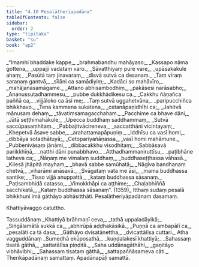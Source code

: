 ```yaml
---
title: "4.10 Pesalātherīapadāna"
tableOfContents: false
sidebar:
  order: 2
type: "tipitaka"
basket: "su"
book: "ap2"
---
```



<DynamicBreadcrumb />

<Division number="220" book="ap2">

<Paragraph number="1442" type="verses" book="ap2">
_“Imamhi bhaddake kappe,_  
_brahmabandhu mahāyaso;_  
_Kassapo nāma gottena,_  
_uppajji vadataṃ varo._  

</Paragraph>

</Division>
<Division number="221" book="ap2">

<Paragraph number="1443" type="verses" book="ap2">
_Sāvatthiyaṃ pure vare,_  
_upāsakakule ahaṃ;_  
_Pasūtā taṃ jinavaraṃ,_  
_disvā sutvā ca desanaṃ._  

</Paragraph>

</Division>
<Division number="222" book="ap2">

<Paragraph number="1444" type="verses" book="ap2">
_Taṃ vīraṃ saraṇaṃ gantvā,_  
_sīlāni ca samādiyiṃ;_  
_Kadāci so mahāvīro,_  
_mahājanasamāgame._  

</Paragraph>

</Division>
<Division number="223" book="ap2">

<Paragraph number="1445" type="verses" book="ap2">
_Attano abhisambodhiṃ,_  
_pakāsesi narāsabho;_  
_Ananussutadhammesu,_  
_pubbe dukkhādikesu ca._  

</Paragraph>

</Division>
<Division number="224" book="ap2">

<Paragraph number="1446" type="verses" book="ap2">
_Cakkhu ñāṇañca paññā ca,_  
_vijjāloko ca āsi me;_  
_Taṃ sutvā uggahetvāna,_  
_paripucchiñca bhikkhavo._  

</Paragraph>

</Division>
<Division number="225" book="ap2">

<Paragraph number="1447" type="verses" book="ap2">
_Tena kammena sukatena,_  
_cetanāpaṇidhīhi ca;_  
_Jahitvā mānusaṃ dehaṃ,_  
_tāvatiṃsamagacchahaṃ._  

</Paragraph>

</Division>
<Division number="226" book="ap2">

<Paragraph number="1448" type="verses" book="ap2">
_Pacchime ca bhave dāni,_  
_Jātā seṭṭhimahākule;_  
_Upecca buddhaṃ saddhammaṃ,_  
_Sutvā saccūpasaṃhitaṃ._  

</Paragraph>

</Division>
<Division number="227" book="ap2">

<Paragraph number="1449" type="verses" book="ap2">
_Pabbajitvācireneva,_  
_saccatthāni vicintayaṃ;_  
_Khepetvā āsave sabbe,_  
_arahattamapāpuṇiṃ._  

</Paragraph>

</Division>
<Division number="228" book="ap2">

<Paragraph number="1450" type="verses" book="ap2">
_Iddhīsu ca vasī homi,_  
_dibbāya sotadhātuyā;_  
_Cetopariyañāṇassa,_  
_vasī homi mahāmune._  

</Paragraph>

</Division>
<Division number="229" book="ap2">

<Paragraph number="1451" type="verses" book="ap2">
_Pubbenivāsaṃ jānāmi,_  
_dibbacakkhu visodhitaṃ;_  
_Sabbāsavā parikkhīṇā,_  
_natthi dāni punabbhavo._  

</Paragraph>

</Division>
<Division number="230" book="ap2">

<Paragraph number="1452" type="verses" book="ap2">
_Atthadhammaniruttīsu,_  
_paṭibhāne tatheva ca;_  
_Ñāṇaṃ me vimalaṃ suddhaṃ,_  
_buddhaseṭṭhassa vāhasā._  

</Paragraph>

</Division>
<Division number="231" book="ap2">

<Paragraph number="1453" type="verses" book="ap2">
_Kilesā jhāpitā mayhaṃ,_  
_bhavā sabbe samūhatā;_  
_Nāgīva bandhanaṃ chetvā,_  
_viharāmi anāsavā._  

</Paragraph>

</Division>
<Division number="232" book="ap2">

<Paragraph number="1454" type="verses" book="ap2">
_Svāgataṃ vata me āsi,_  
_mama buddhassa santike;_  
_Tisso vijjā anuppattā,_  
_kataṃ buddhassa sāsanaṃ._  

</Paragraph>

</Division>
<Division number="233" book="ap2">

<Paragraph number="1455" type="verses" book="ap2">
_Paṭisambhidā catasso,_  
_Vimokkhāpi ca aṭṭhime;_  
_Chaḷabhiññā sacchikatā,_  
_Kataṃ buddhassa sāsanaṃ”. (1359)_  

</Paragraph>

<Paragraph number="1456" book="ap2">
Itthaṃ sudaṃ pesalā bhikkhunī imā gāthāyo abhāsitthāti.

</Paragraph>
</Division>

<Paragraph number="1457" type="center" book="ap2">
Pesalātheriyāpadānaṃ dasamaṃ.

  
<Emphasis>Khattiyāvaggo catuttho.</Emphasis>



</Paragraph>

<Paragraph number="1458" type="center" book="ap2">
Tassuddānaṃ


</Paragraph>

<Paragraph number="1459" type="verses" book="ap2">
_Khattiyā brāhmaṇī ceva,_  
_tathā uppaladāyikā;_  
_Siṅgālamātā sukkā ca,_  
_abhirūpā aḍḍhakāsikā._  

</Paragraph>

<Paragraph number="1460" type="verses" book="ap2">
_Puṇṇā ca ambapālī ca,_  
_pesalāti ca tā dasa;_  
_Gāthāyo dvisatānettha,_  
_dvicattālīsa cuttari._  


</Paragraph>

<Paragraph number="1461" type="center" book="ap2">
Atha vagguddānaṃ


</Paragraph>

<Paragraph number="1462" type="verses" book="ap2">
_Sumedhā ekūposathā,_  
_kuṇḍalakesī khattiyā;_  
_Sahassaṃ tisatā gāthā,_  
_sattatālīsa piṇḍitā._  

</Paragraph>

<Paragraph number="1463" type="verses" book="ap2">
_Saha uddānagāthāhi,_  
_gaṇitāyo vibhāvibhi;_  
_Sahassaṃ tisataṃ gāthā,_  
_sattapaññāsameva cāti._  


</Paragraph>

<Paragraph number="1464" type="center" book="ap2">
Therikāpadānaṃ samattaṃ.



</Paragraph>

<Paragraph number="1465" type="center" book="ap2">
Apadānapāḷi samattā.
</Paragraph>